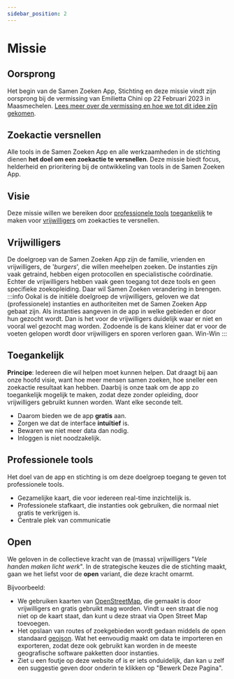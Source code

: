 ```yaml
---
sidebar_position: 2
---
```


# Missie

## Oorsprong
Het begin van de Samen Zoeken App, Stichting en deze missie vindt zijn oorsprong bij de vermissing van Emilietta Chini op 22 Februari 2023 in Maasmechelen. 
[Lees meer over de vermissing en hoe we tot dit idee zijn gekomen](/blog/samenzoeken-app-idee/).

## Zoekactie versnellen

Alle tools in de Samen Zoeken App en alle werkzaamheden in de stichting dienen **het doel om een zoekactie te versnellen**. 
Deze missie biedt focus, helderheid en prioritering bij de ontwikkeling van tools in de Samen Zoeken App.

## Visie
Deze missie willen we bereiken door [professionele tools](#professionele-tools) [toegankelijk](#toegankelijk) te maken voor [vrijwilligers](#vrijwilligers) om zoekacties te versnellen.

## Vrijwilligers
De doelgroep van de Samen Zoeken App zijn de familie, vrienden en vrijwilligers, de '*burgers*', die willen meehelpen zoeken. 
De instanties zijn vaak getraind, hebben eigen protocollen en specialistische coördinatie. 
Echter de vrijwilligers hebben vaak geen toegang tot deze tools en geen specifieke zoekopleiding. 
Daar wil Samen Zoeken verandering in brengen.
:::info
Ookal is de initiële doelgroep de vrijwilligers, geloven we dat (professionele) instanties en authoriteiten met de Samen Zoeken App gebaat zijn. 
Als instanties aangeven in de app in welke gebieden er door hun gezocht wordt. 
Dan is het voor de vrijwilligers duidelijk waar er niet en vooral wel gezocht mag worden. 
Zodoende is de kans kleiner dat er voor de voeten gelopen wordt door vrijwilligers en sporen verloren gaan. Win-Win
:::

## Toegankelijk
**Principe**: Iedereen die wil helpen moet kunnen helpen. Dat draagt bij aan onze hoofd visie, want hoe meer mensen samen zoeken, hoe sneller een zoekactie resultaat kan hebben. 
Daarbij is onze taak om de app zo toegankelijk mogelijk te maken, zodat deze zonder opleiding, door vrijwilligers gebruikt kunnen worden. Want elke seconde telt.
* Daarom bieden we de app **gratis** aan.
* Zorgen we dat de interface **intuïtief** is.
* Bewaren we niet meer data dan nodig. 
* Inloggen is niet noodzakelijk.

## Professionele tools


Het doel van de app en stichting is om deze doelgroep toegang te geven tot professionele tools.
- Gezamelijke kaart, die voor iedereen real-time inzichtelijk is.
- Professionele stafkaart, die instanties ook gebruiken, die normaal niet gratis te verkrijgen is.  
- Centrale plek van communicatie

## Open

We geloven in de collectieve kracht van de (massa) vrijwilligers "*Vele handen maken licht werk*".
In de strategische keuzes die de stichting maakt, gaan we het liefst voor de **open** variant, die deze kracht omarmt. 

Bijvoorbeeld:
* We gebruiken kaarten van [OpenStreetMap](https://www.openstreetmap.org/), die gemaakt is door vrijwilligers en gratis gebruikt mag worden. 
Vindt u een straat die nog niet op de kaart staat, dan kunt u deze straat via Open Street Map toevoegen.
* Het opslaan van routes of zoekgebieden wordt gedaan middels de open standaard [geojson](https://www.rfc-editor.org/rfc/rfc7946). 
Wat het eenvoudig maakt om data te importeren en exporteren, zodat deze ook gebruikt kan worden in de meeste geografische software pakketten door instanties.
* Ziet u een foutje op deze website of is er iets onduidelijk, dan kan u zelf een suggestie geven door onderin te klikken op "Bewerk Deze Pagina".